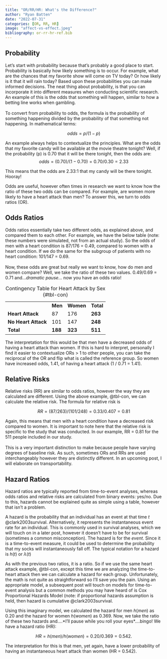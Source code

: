 ```yaml
---
title: "OR/RR/HR: What's the Difference?"
author: "Ryan Batten"
date: "2022-07-31"
categories: [OR, RR, HR]
image: "affect-vs-effect.jpeg"
bibliography: or-rr-hr-ref.bib
---
```


## Probability

Let's start with probability because that's probably a good place to start. Probability is basically how likely something is to occur. For example, what are the chances that my favorite show will come on TV today? Or how likely is it that it will rain today? Based upon these probabilities you can make informed decisions. The neat thing about probability, is that you can incorporate it into different measures when conducting scientific research. An example of this is the odds that something will happen, similar to how a betting line works when gambling.\
\
To convert from probability to odds, the formula is the probability of something happening divided by the probability of that something not happening. In mathematical terms:

$$
odds = p/(1-p)
$$

An example always helps to contextualize the principles. What are the odds that my favorite candy will be available at the movie theatre tonight? Well, if the probability (p) is 0.70 that it will be there tonight, then the odds are:\
$$
odds = (0.70) / (1-0.70) = 0.70/0.30 = 2.33
$$

This means that the odds are 2.33:1 that my candy will be there tonight. Hooray!

Odds are useful, however often times in research we want to know how the ratio of these two odds can be compared. For example, are women more likely to have a heart attack than men? To answer this, we turn to odds ratios (OR).

## Odds Ratios

Odds ratios essentially take two different odds, as explained above, and compared them to each other. For example, we have the below table (note: these numbers were simulated, not from an actual study). So the odds of men with a heart condition is 87/176 = 0.49, compared to women with a heart condition. If we do the same for the subgroup of patients with no heart condition: 101/147 = 0.69.\
\
Now, these odds are great but really we want to know, how do men and women compare? Well, we take the ratio of these two values. 0.49/0.69 = 0.71 and...*dramatic pause...* now you have an odds ratio!

|                     |         |           |           |
|---------------------|---------|-----------|-----------|
|                     | **Men** | **Women** | **Total** |
| **Heart Attack**    | 87      | 176       | **263**   |
| **No Heart Attack** | 101     | 147       | **248**   |
| **Total**           | **188** | **323**   | **511**   |

: Contingency Table for Heart Attack by Sex {#tbl-con}

The interpretation for this would be that men have a decreased odds of having a heart attack than women. If this is hard to interpret, personally I find it easier to contextualize ORs \> 1 to other people, you can take the reciprocal of the OR and flip what is called the reference group. So women have increased odds, 1.41, of having a heart attack (1 / 0.71 = 1.41).

## Relative Risks

Relative risks (RR) are similar to odds ratios, however the way they are calculated are different. Using the above example, @tbl-con, we can calculate the relative risk. The formula for relative risk is

$$
RR = (87/263) / (101/248) = 0.33/0.407 = 0.81
$$

Again, this means that men with a heart condition have a decreased risk compared to women. It is important to note here that the relative risk is specific to the study that was conducted. In our example, RR = 0.81 for the 511 people included in our study.\
\
This is a very important distinction to make because people have varying degrees of baseline risk. As such, sometimes ORs and RRs are used interchangeably however they are distinctly different. In an upcoming post, I will elaborate on transportability.

## Hazard Ratios

Hazard ratios are typically reported from time-to-event analyses, whereas odds ratios and relative risks are calculated from binary events: yes/no. Due to this, hazards cannot be explained quite as simple using a table, however that isn't a problem.

A hazard is the probability that an individual has an event at that time *t* @clark2003survival. Alternatively, it represents the instantaneous event rate for an individual. This is commonly used in survival analyses, which we will touch on in a later post, however it doesn't have to be for survival (sometimes a common misconception). The hazard is for the *event*. Since it is a time-to-event measure, it could be used to determine the probability that my socks will instantaneously fall off. The typical notation for a hazard is $h(t)$ or $\lambda(t)$

As with the previous two ratios, it is a ratio. So if we use the same heart attack example, @tbl-con, except this time we are analyzing the time-to-heart attack then we can calculate a hazard for each group. Unfortunately, the math is not quite as straightforward so I'll save you the pain. Using an appropriate model, a subsequent post will touch on models for time-to-event analysis but a common methods you may have heard of is Cox Proportional Hazards Model (note: if proportional hazards assumption is held, then hazard is cumulative @clark2003survival.

Using this imaginary model, we calculated the hazard for men $h(men)$ as 0.20 and the hazard for women $h(women)$ as 0.369. Now, we take the ratio of these two hazards and....\*I'll pause while you roll your eyes\*....bingo! We have a hazard ratio (HR):

$$
HR = h(men)/h(women) = 0.20/0.369 = 0.542. 
$$

The interpretation for this is that men, yet again, have a lower probability of having an instantaneous heart attack than women (HR = 0.542).
